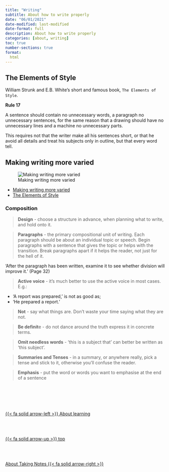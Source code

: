 ```yaml
---
title: "Writing"
subtitle: About how to write properly
date: "06/01/2021"
date-modified: last-modified
date-format: full
description: About how to write properly
categories: [about, writing]
toc: true
number-sections: true
format:
  html
---
```


## The Elements of Style

 William Strunk and E.B. White’s short and famous book, ``The Elements of Style``.

::: {.summary}
**Rule 17**

A sentence should contain no unnecessary words, a paragraph no unnecessary sentences, for the same reason that a drawing should have no unnecessary lines and a machine no unnecessary parts.

This requires not that the writer make all his sentences short, or that he avoid all details and treat his subjects only in outline, but that every word tell.

:::

## Making writing more varied

![Making writing more varied](/images/about/Gary-Provost-Sentence-Strcture.png)

- [Making writing more varied](https://pwdpr.com/making-writing-more-varied){.external}
- [The Elements of Style](https://www.crockford.com/style.html){.external}

### Composition

> **Design** - choose a structure in advance, when planning what to write, and hold onto it.

> **Paragraphs** - the primary compositional unit of writing. Each paragraph should be about an individual topic or speech. Begin paragraphs with a sentence that gives the topic or helps with the transition. Break paragraphs apart if it helps the reader, not just for the hell of it.

'After the paragraph has been written, examine it to see whether division will improve it.' (Page 32)

> **Active voice** - it's much better to use the active voice in most cases. E.g.:

- 'A report was prepared,' is not as good as;
- 'He prepared a report.'

> **Not** - say what things are. Don't waste your time saying what they are not.

> **Be definit**e - do not dance around the truth express it in concrete terms.

> **Omit needless words** - 'this is a subject that' can better be written as 'this subject'.

> **Summaries and Tenses** - in a summary, or anywhere really, pick a tense and stick to it, otherwise you'll confuse the reader.

> **Emphasis** - put the word or words you want to emphasise at the end of a sentence

<!--- navLinks -->
<br><br>
<div class=row>
<br>
<div class='column left previous'>
<br>
[{{< fa solid arrow-left >}} About learning](/about/about-learning-intro.qmd)
<br>
</div>
<br>
<div class='column center'>
<br>
[{{< fa solid arrow-up >}} top](#top)
<br>
</div>
<br>
<div class='column right next'>
<br>
[About Taking Notes  {{< fa solid arrow-right >}}](/about/about-learning-take-notes.qmd)
<br>
</div>
<br>
</div>
